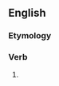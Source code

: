 ==English==

===Etymology===
{{suffix|en|worship|eth|nocat=1}}

===Verb===
{{head|en|verb form}}

# {{en-archaic third-person singular of|worship}}